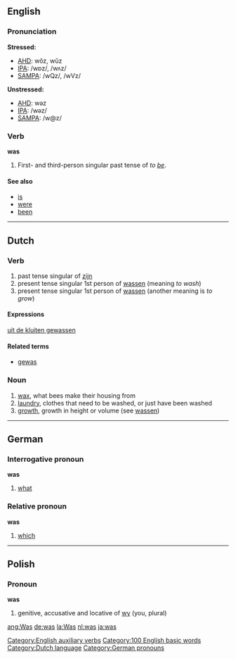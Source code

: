 {{wikipedia}}
==English==

{{rank|in|that|I|9|was|he|his|with}}

===Pronunciation===
'''Stressed:'''
*[[w:AHD|AHD]]: wŏz, wŭz 
*[[w:IPA|IPA]]: /wɒz/, /wʌz/
*[[w:SAMPA|SAMPA]]: /wQz/, /wVz/

'''Unstressed:'''
*[[w:AHD|AHD]]: wəz 
*[[w:IPA|IPA]]: /wəz/
*[[w:SAMPA|SAMPA]]: /w@z/

===Verb===
'''was'''

# First- and third-person singular past tense of ''to [[be]]''.

====See also====
*[[is]]
*[[were]]
*[[been]]

[[Category:English auxiliary verbs]]
[[Category:100 English basic words]]


----

==Dutch==
===Verb===

# past tense singular of [[zijn]]
# present tense singular 1st person of [[wassen]] (meaning ''to wash'')
# present tense singular 1st person of [[wassen]] (another meaning is ''to grow'')

====Expressions====
[[uit de kluiten gewassen]]

====Related terms====
*[[gewas]] {{n}}

===Noun===

# [[wax]], what bees make their housing from
# [[laundry]], clothes that need to be washed, or just have been washed
# [[growth]], growth in height or volume (see [[wassen]])

[[Category:Dutch language]]

----

==German==
===Interrogative pronoun===
'''was'''

# [[what]]

===Relative pronoun===
'''was'''

#[[which]]

[[Category:German pronouns]]
----

==Polish==
===Pronoun===
'''was'''

# genitive, accusative and locative of [[wy]] (you, plural)


[[ang:Was]]
[[de:was]]
[[la:Was]]
[[nl:was]]
[[ja:was]]